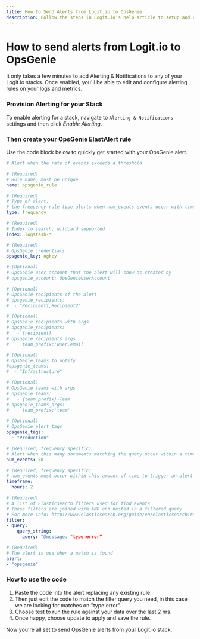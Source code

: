 ```yaml
---
title: How To Send Alerts from Logit.io to OpsGenie
description: Follow the steps in Logit.io’s help article to setup and configure alerts and notifications from your Stacks to OpsGenie
---
```


# How to send alerts from Logit.io to OpsGenie

It only takes a few minutes to add Alerting & Notifications to any of your Logit.io stacks. Once enabled, you'll be able to edit and configure alerting rules on your logs and metrics.

### Provision Alerting for your Stack
To enable alerting for a stack, navigate to `Alerting & Notifications` settings and then click _Enable Alerting_.

### Then create your OpsGenie ElastAlert rule
Use the code block below to quickly get started with your OpsGenie alert.
```yaml
# Alert when the rate of events exceeds a threshold

# (Required)
# Rule name, must be unique
name: opsgenie_rule

# (Required)
# Type of alert.
# the frequency rule type alerts when num_events events occur with timeframe time
type: frequency

# (Required)
# Index to search, wildcard supported
index: logstash-*

# (Required)
# OpsGenie credentials
opsgenie_key: ogkey

# (Optional)
# OpsGenie user account that the alert will show as created by
# opsgenie_account: OpsGenieUserAccount

# (Optional)
# OpsGenie recipients of the alert
# opsgenie_recipients:
#  - "Recipient1,Recipient2"

# (Optional)
# OpsGenie recipients with args
# opsgenie_recipients:
#   - {recipient} 
# opsgenie_recipients_args:
#     team_prefix:'user.email'

# (Optional)
# OpsGenie teams to notify
#opsgenie_teams:
#  - "Infrastructure"

# (Optional)
# OpsGenie teams with args
# opsgenie_teams:
#   - {team_prefix}-Team 
# opsgenie_teams_args:
#     team_prefix:'team'

# (Optional)
# OpsGenie alert tags
opsgenie_tags:
  - "Production"

# (Required, frequency specific)
# Alert when this many documents matching the query occur within a timeframe
num_events: 50

# (Required, frequency specific)
# num_events must occur within this amount of time to trigger an alert
timeframe:
  hours: 2

# (Required)
# A list of Elasticsearch filters used for find events
# These filters are joined with AND and nested in a filtered query
# For more info: http://www.elasticsearch.org/guide/en/elasticsearch/reference/current/query-dsl.html
filter:
- query:
    query_string:
      query: "@message: "type:error"

# (Required)
# The alert is use when a match is found
alert:
- "opsgenie"
```
### How to use the code
1. Paste the code into the alert replacing any existing rule.
2. Then just edit the code to match the filter query you need, in this case we are looking for matches on "type:error".
3. Choose test to run the rule against your data over the last 2 hrs.
4. Once happy, choose update to apply and save the rule.

Now you're all set to send OpsGenie alerts from your Logit.io stack.